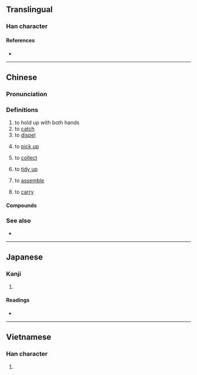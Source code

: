 {{character info/new}}
==Translingual==

===Han character===
{{Han char|rn=64|rad=手|as=05|sn=8|four=54031|canj=QGI|ids=⿰扌去}}

====References====
* {{Han ref|kx=0424.090|dkj=11931|dj=0772.050|hdz=31848.020|uh=62BE|ud=25278|bh=CCB6|bd=52406}}

----

==Chinese==
{{zh-forms|alt=拾:Min Nan}}

===Pronunciation===
{{zh-pron
|m=qū
|c=keoi1
|h=pfs=
|md=
|mn=khioh
|mn-t=kioh8/kiêh8
|mn-t_note=kiêh8 - Chaozhou
|w=
|mc=y
|oc=y
|cat=v
}}

===Definitions===
{{zh-hanzi}}

# to hold up with both hands
# to [[catch]]
# to [[dispel]]
# {{lb|zh|Min Nan}} to [[pick up]]
# {{lb|zh|Min Nan}} to [[collect]]
# {{lb|zh|Min Nan}} to [[tidy up]]
# {{lb|zh|Min Nan}} to [[assemble]]
# {{lb|zh|Min Nan}} to [[carry]]
#: {{zh-x|只 物 '''@挈''' 去 樓頂。|tr=zi2 muêh8 '''kiêh8''' ke3 lao5 dêng2.|'''Carry''' this upstairs.|MN-T|ref='''1841''', [[w:Author:William Dean|William Dean]], <i>[[s:First Lessons in the Tie-chiw Dialect|First Lessons in the Tie-chiw Dialect]]</i>, &ldquo;[[s:First Lessons in the Tie-chiw Dialect/Words and Phrases|Words and Phrases]]&rdquo;}}

====Compounds====
{{zh-der|抾囝母|抾恨|抾囝姐|抾姐母|抾姐|抾囥|抾拾}}

===See also===
* {{zh-l|挈}}

{{attention|zh|please check the entirety of this entry}}

----

==Japanese==

===Kanji===
{{ja-kanji|grade=|rs=手05}}

# {{defn|lang=ja|sort=手05}}

====Readings====
* {{ja-readings|on=[[きょ]] (kyo), [[こ]] (ko), [[きょう]] (kyō), [[こう]] (kō)|kun=[[とる]] (toru)}}

----

==Vietnamese==

===Han character===
{{vi-hantu|khứa|rs=手05}}

# {{defn|lang=vi|sort=手05}}